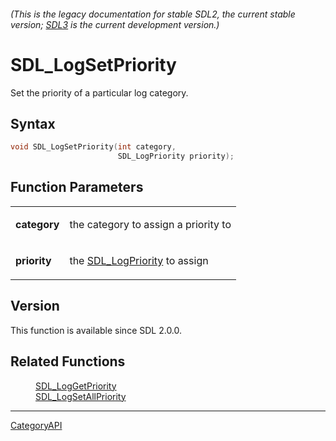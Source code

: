 ====== (This is the legacy documentation for stable SDL2, the current stable version; [https://wiki.libsdl.org/SDL3/ SDL3] is the current development version.) ======
= SDL_LogSetPriority =

Set the priority of a particular log category.

== Syntax ==

<syntaxhighlight lang='c'>
void SDL_LogSetPriority(int category,
                        SDL_LogPriority priority);
</syntaxhighlight>

== Function Parameters ==

{|
|'''category'''
|the category to assign a priority to
|-
|'''priority'''
|the [[SDL_LogPriority]] to assign
|}

== Version ==

This function is available since SDL 2.0.0.

== Related Functions ==

:[[SDL_LogGetPriority]]
:[[SDL_LogSetAllPriority]]

----
[[CategoryAPI]]



